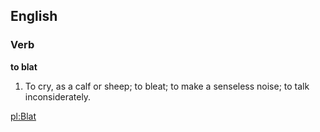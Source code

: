 ==English==

===Verb===

'''to blat'''

#To cry, as a calf or sheep; to bleat; to make a senseless noise; to talk inconsiderately.

[[pl:Blat]]